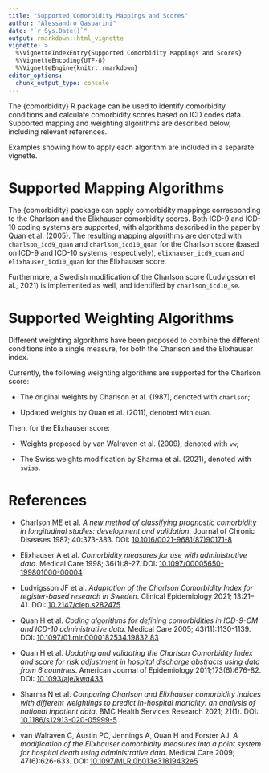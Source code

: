 ```yaml
---
title: "Supported Comorbidity Mappings and Scores"
author: "Alessandro Gasparini"
date: "`r Sys.Date()`"
output: rmarkdown::html_vignette
vignette: >
  %\VignetteIndexEntry{Supported Comorbidity Mappings and Scores}
  %\VignetteEncoding{UTF-8}
  %\VignetteEngine{knitr::rmarkdown}
editor_options: 
  chunk_output_type: console
---
```


The {comorbidity} R package can be used to identify comorbidity conditions and calculate comorbidity scores based on ICD codes data.
Supported mapping and weighting algorithms are described below, including relevant references.

Examples showing how to apply each algorithm are included in a separate vignette.

# Supported Mapping Algorithms

The {comorbidity} package can apply comorbidity mappings corresponding to the Charlson and the Elixhauser comorbidity scores.
Both ICD-9 and ICD-10 coding systems are supported, with algorithms described in the paper by Quan et al. (2005).
The resulting mapping algorithms are denoted with `charlson_icd9_quan` and `charlson_icd10_quan` for the Charlson score (based on ICD-9 and ICD-10 systems, respectively), `elixhauser_icd9_quan` and `elixhauser_icd10_quan` for the Elixhauser score.

Furthermore, a Swedish modification of the Charlson score (Ludvigsson et al., 2021) is implemented as well, and identified by `charlson_icd10_se`.

# Supported Weighting Algorithms

Different weighting algorithms have been proposed to combine the different conditions into a single measure, for both the Charlson and the Elixhauser index.

Currently, the following weighting algorithms are supported for the Charlson score:

* The original weights by Charlson et al. (1987), denoted with `charlson`;

* Updated weights by Quan et al. (2011), denoted with `quan`.

Then, for the Elixhauser score:

* Weights proposed by van Walraven et al. (2009), denoted with `vw`;

* The Swiss weights modification by Sharma et al. (2021), denoted with `swiss`.

# References

* Charlson ME et al. _A new method of classifying prognostic comorbidity in longitudinal studies: development and validation_. Journal of Chronic Diseases 1987; 40:373-383. DOI: [10.1016/0021-9681(87)90171-8](https://doi.org/10.1016/0021-9681(87)90171-8)

* Elixhauser A et al. _Comorbidity measures for use with administrative data_. Medical Care 1998; 36(1):8-27. DOI: [10.1097/00005650-199801000-00004 ](https://doi.org/10.1097/00005650-199801000-00004)

* Ludvigsson JF et al. _Adaptation of the Charlson Comorbidity Index for register-based research in Sweden_. Clinical Epidemiology 2021; 13:21–41. DOI: [10.2147/clep.s282475](http://dx.doi.org/10.2147/clep.s282475)

* Quan H et al. _Coding algorithms for defining comorbidities in ICD-9-CM and ICD-10 administrative data_. Medical Care 2005; 43(11):1130-1139. DOI: [10.1097/01.mlr.0000182534.19832.83](https://doi.org/10.1097/01.mlr.0000182534.19832.83)

* Quan H et al. _Updating and validating the Charlson Comorbidity Index and score for risk adjustment in hospital discharge abstracts using data from 6 countries_. American Journal of Epidemiology 2011;173(6):676-82. DOI: [10.1093/aje/kwq433](http://dx.doi.org/10.1093/aje/kwq433)

* Sharma N et al. _Comparing Charlson and Elixhauser comorbidity indices with different weightings to predict in-hospital mortality: an analysis of national inpatient data_. BMC Health Services Research 2021; 21(1). DOI: [10.1186/s12913-020-05999-5](http://dx.doi.org/10.1186/s12913-020-05999-5)

* van Walraven C, Austin PC, Jennings A, Quan H and Forster AJ. _A modification of the Elixhauser comorbidity measures into a point system for hospital death using administrative data_. Medical Care 2009; 47(6):626-633. DOI: [10.1097/MLR.0b013e31819432e5](https://doi.org/10.1097/MLR.0b013e31819432e5)
